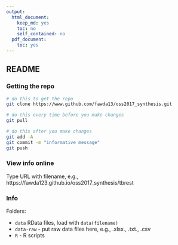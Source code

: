 ```yaml
---
output:
  html_document:
    keep_md: yes
    toc: no
    self_contained: no
  pdf_document:
    toc: yes
---
```


## README

### Getting the repo

```bash
# do this to get the repo
git clone https://www.github.com/fawda13/oss2017_synthesis.git

# do this every time before you make changes
git pull

# do this after you make changes
git add -A
git commit -m "informative message"
git push
```
### View info online

Type URL with filename, e.g., <href src="https://fawda123.github.io/oss2017_synthesis/tbrest">https://fawda123.github.io/oss2017_synthesis/tbrest</href>

### Info

Folders:

* `data` RData files, load with `data(filename)`
* `data-raw` - put raw data files here, e.g., .xlsx., .txt., .csv
* `R` - R scripts